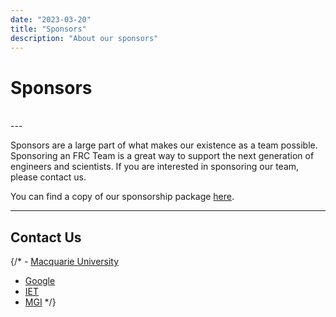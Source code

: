 ```yaml
---
date: "2023-03-20"
title: "Sponsors"
description: "About our sponsors"
---
```


# Sponsors
<br/>

<Sponsors showTitle={false} />
---

Sponsors are a large part of what makes our existence as a team possible. Sponsoring an FRC Team is a great way to support the next generation of engineers and scientists. If you are interested in sponsoring our team, please contact us.

You can find a copy of our sponsorship package [here](/assets/Sponsorship_Team_3132_2024).

---

## Contact Us

<Contact/>



{/* - [Macquarie University](https://www.mq.edu.au/)
- [Google](https://www.google.com/)
- [IET](https://www.theiet.org/)
- [MGI](https://en.mgi-tech.com/) */}

